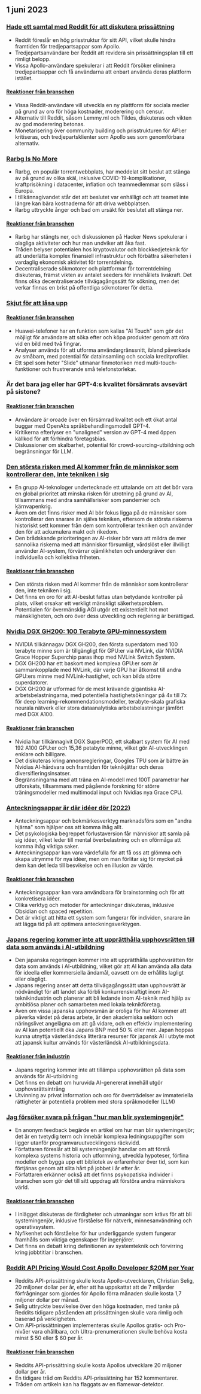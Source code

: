 

<CallToAction />

<Steps>

## 1 juni 2023

### [Hade ett samtal med Reddit för att diskutera prissättning](https://old.reddit.com/r/apolloapp/comments/13ws4w3/had_a_call_with_reddit_to_discuss_pricing_bad/)

- Reddit föreslår en hög prisstruktur för sitt API, vilket skulle hindra framtiden för tredjepartsappar som Apollo.
- Tredjepartsanvändare ber Reddit att revidera sin prissättningsplan till ett rimligt belopp.
- Vissa Apollo-användare spekulerar i att Reddit försöker eliminera tredjepartsappar och få användarna att enbart använda deras plattform istället.

#### [Reaktioner från branschen](http://news.ycombinator.com/item?id=36141083)

- Vissa Reddit-användare vill utveckla en ny plattform för sociala medier på grund av oro för höga kostnader, moderering och censur.
- Alternativ till Reddit, såsom Lemmy.ml och Tildes, diskuteras och vikten av god moderering betonas.
- Monetarisering över community building och prisstrukturen för API:er kritiseras, och tredjepartsklienter som Apollo ses som genomförbara alternativ.

### [Rarbg Is No More](https://web.archive.org/web/20230531105653/https://rarbg.to/index80.php)

- Rarbg, en populär torrentwebbplats, har meddelat sitt beslut att stänga av på grund av olika skäl, inklusive COVID-19-komplikationer, kraftprisökning i datacenter, inflation och teammedlemmar som slåss i Europa.
- I tillkännagivandet står det att beslutet var enhälligt och att teamet inte längre kan bära kostnaderna för att driva webbplatsen.
- Rarbg uttryckte ånger och bad om ursäkt för beslutet att stänga ner.

#### [Reaktioner från branschen](http://news.ycombinator.com/item?id=36136819)

- Rarbg har stängts ner, och diskussionen på Hacker News spekulerar i olagliga aktiviteter och hur man undviker att åka fast.
- Tråden belyser potentialen hos kryptovalutor och blockkedjeteknik för att underlätta komplex finansiell infrastruktur och förbättra säkerheten i vardaglig ekonomisk aktivitet för torrentdelning.
- Decentraliserade sökmotorer och plattformar för torrentdelning diskuteras, främst vikten av antalet seeders för innehållets livskraft. Det finns olika decentraliserade tillvägagångssätt för sökning, men det verkar finnas en brist på offentliga sökmotorer för detta.

### [Skjut för att låsa upp](https://cs.uwaterloo.ca/~csk/slide/)

#### [Reaktioner från branschen](http://news.ycombinator.com/item?id=36138304)

- Huawei-telefoner har en funktion som kallas "AI Touch" som gör det möjligt för användare att söka efter och köpa produkter genom att röra vid en bild med två fingrar.
- Analyser används för att utforma användargränssnitt, ibland påverkade av småbarn, med potential för datainsamling och sociala kreditprofiler.
- Ett spel som heter "Slide" utmanar finmotoriken med multi-touch-funktioner och frustrerande små telefonstorlekar.

### Är det bara jag eller har GPT-4:s kvalitet försämrats avsevärt på sistone?

#### [Reaktioner från branschen](http://news.ycombinator.com/item?id=36134249)

- Användare är oroade över en försämrad kvalitet och ett ökat antal buggar med OpenAI:s språkbehandlingsmodell GPT-4.
- Kritikerna efterlyser en "unaligned" version av GPT-4 med öppen källkod för att förhindra företagsbias.
- Diskussioner om skalbarhet, potential för crowd-sourcing-utbildning och begränsningar för LLM.

### [Den största risken med AI kommer från de människor som kontrollerar den, inte tekniken i sig](https://aisnakeoil.substack.com/p/is-avoiding-extinction-from-ai-really)

- En grupp AI-teknologer undertecknade ett uttalande om att det bör vara en global prioritet att minska risken för utrotning på grund av AI, tillsammans med andra samhällsrisker som pandemier och kärnvapenkrig.
- Även om det finns risker med AI bör fokus ligga på de människor som kontrollerar den snarare än själva tekniken, eftersom de största riskerna historiskt sett kommer från dem som kontrollerar tekniken och använder den för att ackumulera makt och rikedom.
- Den brådskande prioriteringen av AI-risker bör vara att mildra de mer sannolika riskerna med att människor försumligt, vårdslöst eller illvilligt använder AI-system, förvärrar ojämlikheten och undergräver den individuella och kollektiva friheten.

#### [Reaktioner från branschen](http://news.ycombinator.com/item?id=36139852)

- Den största risken med AI kommer från de människor som kontrollerar den, inte tekniken i sig.
- Det finns en oro för att AI-beslut fattas utan betydande kontroller på plats, vilket orsakar ett verkligt mänskligt säkerhetsproblem.
- Potentialen för övermänsklig AGI utgör ett existentiellt hot mot mänskligheten, och oro över dess utveckling och reglering är berättigad.

### [Nvidia DGX GH200: 100 Terabyte GPU-minnessystem](https://developer.nvidia.com/blog/announcing-nvidia-dgx-gh200-first-100-terabyte-gpu-memory-system/)

- NVIDIA tillkännagav DGX GH200, den första superdatorn med 100 terabyte minne som är tillgängligt för GPU:er via NVLink, där NVIDIA Grace Hopper Superchip paras ihop med NVLink Switch System.
- DGX GH200 har ett baskort med komplexa GPU:er som är sammankopplade med NVLink, där varje GPU har åtkomst till andra GPU:ers minne med NVLink-hastighet, och kan bilda större superdatorer.
- DGX GH200 är utformad för de mest krävande gigantiska AI-arbetsbelastningarna, med potentiella hastighetsökningar på 4x till 7x för deep learning-rekommendationsmodeller, terabyte-skala grafiska neurala nätverk eller stora dataanalytiska arbetsbelastningar jämfört med DGX A100.

#### [Reaktioner från branschen](http://news.ycombinator.com/item?id=36133226)

- Nvidia har tillkännagivit DGX SuperPOD, ett skalbart system för AI med 192 A100 GPU:er och 15,36 petabyte minne, vilket gör AI-utvecklingen enklare och billigare.
- Det diskuteras kring annonsregleringar, Googles TPU som är bättre än Nvidias AI-hårdvara och framtiden för teknikjättar och deras diversifieringsinsatser.
- Begränsningarna med att träna en AI-modell med 100T parametrar har utforskats, tillsammans med pågående forskning för större träningsmodeller med multimodal input och Nvidias nya Grace CPU.

### [Anteckningsappar är där idéer dör (2022)](https://www.reproof.app/blog/notes-apps-help-us-forget)

- Anteckningsappar och bokmärkesverktyg marknadsförs som en "andra hjärna" som hjälper oss att komma ihåg allt.
- Det psykologiska begreppet förlustaversion får människor att samla på sig idéer, vilket leder till mental överbelastning och en oförmåga att komma ihåg viktiga saker.
- Anteckningsappar kan vara värdefulla för att få oss att glömma och skapa utrymme för nya idéer, men om man förlitar sig för mycket på dem kan det leda till besvikelse och en illusion av värde.

#### [Reaktioner från branschen](http://news.ycombinator.com/item?id=36136179)

- Anteckningsappar kan vara användbara för brainstorming och för att konkretisera idéer.
- Olika verktyg och metoder för anteckningar diskuteras, inklusive Obsidian och spaced repetition.
- Det är viktigt att hitta ett system som fungerar för individen, snarare än att lägga tid på att optimera anteckningsverktygen.

### [Japans regering kommer inte att upprätthålla upphovsrätten till data som används i AI-utbildning](https://technomancers.ai/japan-goes-all-in-copyright-doesnt-apply-to-ai-training/)

- Den japanska regeringen kommer inte att upprätthålla upphovsrätten för data som används i AI-utbildning, vilket gör att AI kan använda alla data för ideella eller kommersiella ändamål, oavsett om de erhållits lagligt eller olagligt.
- Japans regering anser att detta tillvägagångssätt utan upphovsrätt är nödvändigt för att landet ska förbli konkurrenskraftigt inom AI-teknikindustrin och planerar att bli ledande inom AI-teknik med hjälp av ambitiösa planer och samarbeten med lokala teknikföretag.
- Även om vissa japanska upphovsmän är oroliga för hur AI kommer att påverka värdet på deras arbete, är den akademiska sektorn och näringslivet angelägna om att gå vidare, och en effektiv implementering av AI kan potentiellt öka Japans BNP med 50 % eller mer. Japan hoppas kunna utnyttja västerländska litterära resurser för japansk AI i utbyte mot att japansk kultur används för västerländsk AI-utbildningsdata.

#### [Reaktioner från industrin](http://news.ycombinator.com/item?id=36144241)

- Japans regering kommer inte att tillämpa upphovsrätten på data som används för AI-utbildning
- Det finns en debatt om huruvida AI-genererat innehåll utgör upphovsrättsintrång
- Utvinning av privat information och oro för överträdelser av immateriella rättigheter är potentiella problem med stora språkmodeller (LLM)

### [Jag försöker svara på frågan "hur man blir systemingenjör"](https://rachelbythebay.com/w/2023/05/30/eng/)

- En anonym feedback begärde en artikel om hur man blir systemingenjör; det är en tvetydig term och innebär komplexa ledningsuppgifter som ligger utanför programvaruutvecklingens räckvidd.
- Författaren föreslår att bli systemingenjör handlar om att förstå komplexa systems historia och utformning, utveckla hypoteser, förfina modeller och bygga upp ett bibliotek av erfarenheter över tid, som kan förtjänas genom att slita hårt på jobbet i år efter år.
- Författaren erkänner också att det finns psykopatiska individer i branschen som gör det till sitt uppdrag att förstöra andra människors värld.

#### [Reaktioner från branschen](http://news.ycombinator.com/item?id=36133263)

- I inlägget diskuteras de färdigheter och utmaningar som krävs för att bli systemingenjör, inklusive förståelse för nätverk, minnesanvändning och operativsystem.
- Nyfikenhet och förståelse för hur underliggande system fungerar framhålls som viktiga egenskaper för ingenjörer.
- Det finns en debatt kring definitionen av systemteknik och förvirring kring jobbtitlar i branschen.

### [Reddit API Pricing Would Cost Apollo Developer $20M per Year](https://daringfireball.net/linked/2023/05/31/reddit-apollo-api-pricing)

- Reddits API-prissättning skulle kosta Apollo-utvecklaren, Christian Selig, 20 miljoner dollar per år, efter att ha uppskattat att de 7 miljarder förfrågningar som gjordes för Apollo förra månaden skulle kosta 1,7 miljoner dollar per månad.
- Selig uttryckte besvikelse över den höga kostnaden, med tanke på Reddits tidigare påståenden att prissättningen skulle vara rimlig och baserad på verkligheten.
- Om API-prissättningen implementeras skulle Apollos gratis- och Pro-nivåer vara ohållbara, och Ultra-prenumerationen skulle behöva kosta minst $ 50 eller $ 60 per år.

#### [Reaktioner från branschen](http://news.ycombinator.com/item?id=36142285)

- Reddits API-prissättning skulle kosta Apollos utvecklare 20 miljoner dollar per år.
- En tidigare tråd om Reddits API-prissättning har 152 kommentarer.
- Tråden om artikeln kan ha flaggats av en flamewar-detektor.

</Steps>
